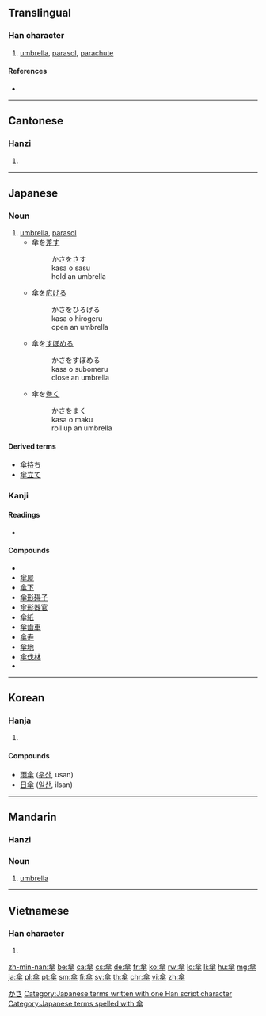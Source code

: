 {{also|伞}}
==Translingual==

===Han character===
{{Han char|rn=9|rad=人|as=10|sn=12|four=8040<sub>8</sub>|canj=人人人十 (OOOJ)}}

# [[umbrella]], [[parasol]], [[parachute]]

====References====
* {{Han ref|kx=0113.200|dkj=00966|dj=0241.100|hdz=10198.130|uh=5098|ud=20632|bh=B3CA|bd=46026}}

----

==Cantonese==

===Hanzi===
{{yue-hanzi|jyut=[[saan3]]|y=[[saan3]]|sim=伞}}

# {{defn|lang=yue|sort=人10}}

----

==Japanese==

===Noun===
{{ja-noun|k|hira=かさ|rom=kasa|count=本}}

# [[umbrella]], [[parasol]]
#* 傘を[[差す]]
#*: かさをさす
#*: kasa o sasu
#*: hold an umbrella
#* 傘を[[広げる]]
#*: かさをひろげる
#*: kasa o hirogeru
#*: open an umbrella
#* 傘を[[すぼめる]]
#*: かさをすぼめる
#*: kasa o subomeru
#*: close an umbrella
#* 傘を[[巻く]]
#*: かさをまく
#*: kasa o maku
#*: roll up an umbrella

====Derived terms====
* [[傘持ち]]
* [[傘立て]]

===Kanji===
{{ja-kanji|grade=7|rs=人10}}

====Readings====
* {{ja-readings|on=[[さん]] ([[san]])|kun=[[かさ]] ([[kasa]])}}

====Compounds====
* {{l|ja|日傘|gloss=parasol|tr=ひがさ, higasa|sc=Jpan}}
* [[傘屋]]
* [[傘下]]
* [[傘形碍子]]
* [[傘形器官]]
* [[傘紙]]
* [[傘歯車]]
* [[傘寿]]
* [[傘地]]
* [[傘伐林]]
* {{term|雨傘||umbrella|tr=あまがさ, amagasa|sc=Jpan|lang=ja}}

[[Category:1000 Japanese basic words|かさ]]
[[Category:Japanese terms written with one Han script character]]
[[Category:Japanese terms spelled with 傘]]

----

==Korean==

===Hanja===
{{ko-hanja|hangeul=[[산]]|rv=san|mr=san}}

# {{defn|lang=ko|sort=人10}}

====Compounds====
* [[雨傘]] ([[우산]], usan)
* [[日傘]] ([[일산]], ilsan)

----

==Mandarin==

===Hanzi===
{{cmn-hanzi|sim=伞|pin=[[sǎn]] ([[san3]])|wg=[[san3|san<sup>3</sup>]]}}

===Noun===
{{cmn-noun|t|sim=伞|pin=sǎn|pint=san3|rs=人10}}
# [[umbrella]]
----

==Vietnamese==

===Han character===
{{vi-hantu|[[tản]], [[tàn]], [[tán]]|rs=人10}}

# {{defn|lang=vi|sort=人10}}

[[zh-min-nan:傘]]
[[be:傘]]
[[ca:傘]]
[[cs:傘]]
[[de:傘]]
[[fr:傘]]
[[ko:傘]]
[[rw:傘]]
[[lo:傘]]
[[li:傘]]
[[hu:傘]]
[[mg:傘]]
[[ja:傘]]
[[pl:傘]]
[[pt:傘]]
[[sm:傘]]
[[fi:傘]]
[[sv:傘]]
[[th:傘]]
[[chr:傘]]
[[vi:傘]]
[[zh:傘]]